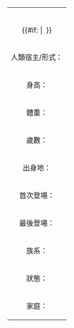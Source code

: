 {| cellpadding=2 cellspacing=2 width=256px style="font-family: verdana, sans-serif; padding: 6px; margin: 0 0 1em 1em; font-size: 10px; background-color: #E6E8FA; color:black; border:1px solid #8888aa; float:{{{align|right}}};"
|- style=background:#cc0000
| align=center colspan=2|<font size="2">'''''{{{title}}}'''''</font>
|-
| align=center colspan=2|{{#if:{{{image|}}} | [[Image:{{{image}}}|center|{{{Size|200px}}}]] }}
|- style=background:#E6E8FA
|style=white-space:nowrap|人類宿主/形式：
|{{{Human Host}}}
|- style=background:#E6E8FA
|style=white-space:nowrap|身高：
|{{{Height}}}
|- style=background:#E6E8FA
|style=white-space:nowrap|體重：
|{{{Weight}}}
|-style=background:#E6E8FA
|style=white-space:nowrap|歲數：
|{{{Age}}}
|-style=background:#E6E8FA
|style=white-space:nowrap|出身地：
|{{{Home world}}}
|- style=background:#E6E8FA
|style=white-space:nowrap|首次登場：
|{{{First Appearance}}}
|-style=background:#E6E8FA
|style=white-space:nowrap|最後登場：
|{{{Last Appearance}}}
|- style=background:#E6E8FA
|style=white-space:nowrap|族系：
|{{{Race}}}
|- style=background:#E6E8FA
|style=white-space:nowrap|狀態：
|{{{Status}}}
|-style=background:#E6E8FA
|style=white-space:nowrap|家庭：
|{{{Family}}}
|}